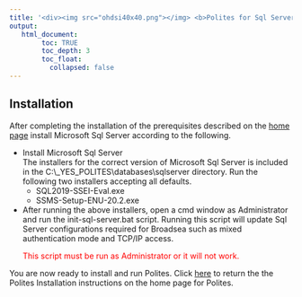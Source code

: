 ---
title: '<div><img src="ohdsi40x40.png"></img> <b>Polites for Sql Server</b> </div>'
output:
   html_document:
        toc: TRUE
        toc_depth: 3
        toc_float:
          collapsed: false
---

<!--
*
* Introduction
*
-->

<h2>Installation</h2>
<p>
  After completing the installation of the prerequisites described on the 
  <a href="./index.html">home page</a> install Microsoft Sql Server according to the following. 
  
  <ul>
    <li>
      Install Microsoft Sql Server
      <br/>
      The installers for the correct version of Microsoft Sql Server is included in the 
      C:\\_YES_POLITES\\databases\\sqlserver directory. 
      Run the following two installers accepting all defaults. 
      <ul>
        <li>SQL2019-SSEI-Eval.exe</li>
        <li>SSMS-Setup-ENU-20.2.exe</li>
      </ul>
    </li>
    <li>
      After running the above installers, open a cmd window as Administrator 
      and run the init-sql-server.bat script. 
      Running this script will update Sql Server configurations required for Broadsea 
      such as mixed authentication mode and TCP/IP access. 
      <p style="color: red;">This script must be run as Administrator or it will not work.</p>
    </li>
  </ul>
  You are now ready to install and run Polites. 
  Click <a href="./index.html#_Platform_Details_">here</a> to return the the Polites Installation instructions 
  on the home page for Polites. 
</p>
